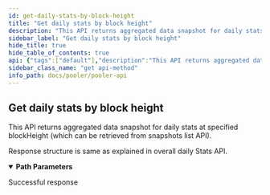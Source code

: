 ```yaml
---
id: get-daily-stats-by-block-height
title: "Get daily stats by block height"
description: "This API returns aggregated data snapshot for daily stats at specified blockHeight (which can be retrieved from snapshots list API)."
sidebar_label: "Get daily stats by block height"
hide_title: true
hide_table_of_contents: true
api: {"tags":["default"],"description":"This API returns aggregated data snapshot for daily stats at specified blockHeight (which can be retrieved from snapshots list API).\n\nResponse structure is same as explained in overall daily Stats API.","parameters":[{"name":"block_height","in":"path","schema":{"type":"string"},"required":true}],"responses":{"200":{"description":"Successful response","content":{"application/json":{}}}},"method":"get","path":"/v2-daily-stats/{block_height}","servers":[{"url":"http://{{base_url}}"}],"security":[{"apikeyAuth":[]}],"securitySchemes":{"apikeyAuth":{"type":"http","scheme":"apikey"}},"info":{"title":"Pooler API","version":"1.0.0"},"postman":{"name":"Get daily stats by block height","description":{"content":"This API returns aggregated data snapshot for daily stats at specified blockHeight (which can be retrieved from snapshots list API).\n\nResponse structure is same as explained in overall daily Stats API.","type":"text/plain"},"url":{"path":["v2-daily-stats",":block_height"],"host":["{{baseUrl}}"],"query":[],"variable":[{"disabled":false,"description":{"content":"(Required) ","type":"text/plain"},"type":"any","value":"","key":"block_height"}]},"header":[{"key":"Accept","value":"application/json"}],"method":"GET"}}
sidebar_class_name: "get api-method"
info_path: docs/pooler/pooler-api
---
```



## Get daily stats by block height



This API returns aggregated data snapshot for daily stats at specified blockHeight (which can be retrieved from snapshots list API).

Response structure is same as explained in overall daily Stats API.

<details style={{"marginBottom":"1rem"}} data-collapsed={false} open={true}><summary style={{}}><strong>Path Parameters</strong></summary><div><ul><ParamsItem className={"paramsItem"} param={{"name":"block_height","in":"path","schema":{"type":"string"},"required":true}}></ParamsItem></ul></div></details><div><ApiTabs><TabItem label={"200"} value={"200"}><div>

Successful response

</div><div><MimeTabs schemaType={"response"}></MimeTabs></div></TabItem></ApiTabs></div>
      